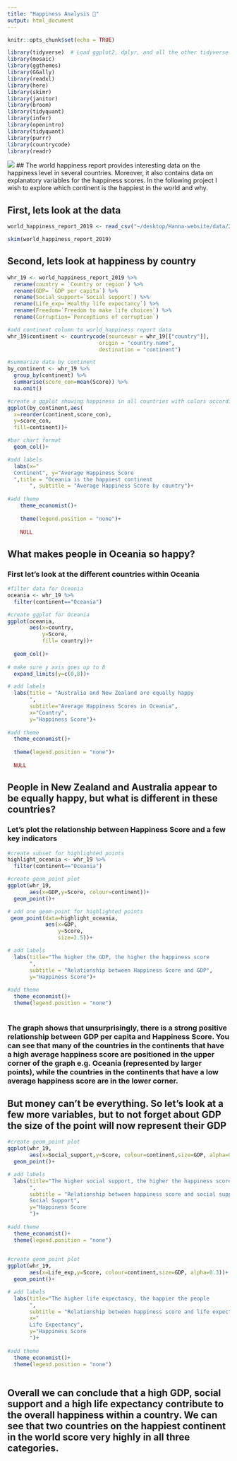 ```yaml
---
title: "Happiness Analysis 🌈"
output: html_document
---
```


```r
knitr::opts_chunk$set(echo = TRUE)
```

```r
library(tidyverse)  # Load ggplot2, dplyr, and all the other tidyverse packages
library(mosaic)
library(ggthemes)
library(GGally)
library(readxl)
library(here)
library(skimr)
library(janitor)
library(broom)
library(tidyquant)
library(infer)
library(openintro)
library(tidyquant)
library(purrr)
library(countrycode)
library(readr)
```

![](https://miro.medium.com/max/6676/1*x_63htcQx3QGZhj2uWZZaA.png)
## The world happiness report provides interesting data on the happiness level in several countries. Moreover, it also contains data on explanatory variables for the happiness scores. In the following project I wish to explore which continent is the happiest in the world and why. 

## First, lets look at the data 
```r
world_happiness_report_2019 <- read_csv("~/desktop/Hanna-website/data/2019.csv")
```

```r
skim(world_happiness_report_2019)
```

## Second, lets look at happiness by country

```r
whr_19 <- world_happiness_report_2019 %>% 
  rename(country = `Country or region`) %>%  
  rename(GDP= `GDP per capita`) %>% 
  rename(Social_support=`Social support`) %>% 
  rename(Life_exp=`Healthy life expectancy`) %>% 
  rename(Freedom=`Freedom to make life choices`) %>% 
  rename(Corruption=`Perceptions of corruption`)

#add continent column to world_happiness report data 
whr_19$continent <- countrycode(sourcevar = whr_19[["country"]],
                             origin = "country.name",
                             destination = "continent") 

#summarize data by continent
by_continent <- whr_19 %>% 
  group_by(continent) %>% 
  summarise(score_con=mean(Score)) %>% 
  na.omit()

#create a ggplot showing happiness in all countries with colors according to continent 
ggplot(by_continent,aes(
  x=reorder(continent,score_con),
  y=score_con, 
  fill=continent))+

#bar chart format 
  geom_col()+

#add labels
  labs(x="
  Continent", y="Average Happiness Score
  ",title = "Oceania is the happiest continent
       ", subtitle = "Average Happiness Score by country")+
    
#add theme
    theme_economist()+
    
    theme(legend.position = "none")+
    
    NULL
```

## What makes people in Oceania so happy?

### First let's look at the different countries within Oceania
```r
#filter data for Oceania
oceania <- whr_19 %>% 
  filter(continent=="Oceania")

#create ggplot for Oceania
ggplot(oceania, 
       aes(x=country, 
           y=Score, 
           fill= country))+
  
  geom_col()+
  
# make sure y axis goes up to 8 
  expand_limits(y=c(0,8))+

# add labels
  labs(title = "Australia and New Zealand are equally happy
       ",
       subtitle="Average Happiness Scores in Oceania", 
       x="Country", 
       y="Happiness Score")+
  
#add theme
  theme_economist()+
    
  theme(legend.position = "none")+
    
  NULL
```

## People in New Zealand and Australia appear to be equally happy, but what is different in these countries? 

### Let's plot the relationship between Happiness Score and a few key indicators

```r

#create subset for highlighted points
highlight_oceania <- whr_19 %>% 
  filter(continent=="Oceania")

#create geom_point plot 
ggplot(whr_19,
       aes(x=GDP,y=Score, colour=continent))+
  geom_point()+

# add one geom-point for highlighted points
 geom_point(data=highlight_oceania, 
            aes(x=GDP,
                y=Score, 
                size=2.5))+

# add labels
  labs(title="The higher the GDP, the higher the happiness score
       ",
       subtitle = "Relationship between Happiness Score and GDP", 
       y="Happiness Score")+
  
#add theme
  theme_economist()+
  theme(legend.position = "none")
         
```


### The graph shows that unsurprisingly, there is a strong positive relationship between GDP per capita and Happiness Score. You can see that many of the countries in the continents that have a high average happiness score are positioned in the upper corner of the graph e.g. Oceania (represented by larger points), while the countries in the continents that have a low average happiness score are in the lower corner. 

## But money can't be everything. So let's look at a few more variables, but to not forget about GDP the size of the point will now represent their GDP

```r

#create geom_point plot 
ggplot(whr_19,
       aes(x=Social_support,y=Score, colour=continent,size=GDP, alpha=0.3))+
  geom_point()+

# add labels
  labs(title="The higher social support, the higher the happiness score
       ",
       subtitle = "Relationship between happiness score and social support", x="
       Social Support",
       y="Happiness Score
       ")+
  
#add theme
  theme_economist()+
  theme(legend.position = "none")
         
```
```r

#create geom_point plot 
ggplot(whr_19,
       aes(x=Life_exp,y=Score, colour=continent,size=GDP, alpha=0.3))+
  geom_point()+

# add labels
  labs(title="The higher life expectancy, the happier the people
       ",
       subtitle = "Relationship between happiness score and life expectancy", 
       x="
       Life Expectancy",
       y="Happiness Score
       ")+
  
#add theme
  theme_economist()+
  theme(legend.position = "none")
         
```

## Overall we can conclude that a high GDP, social support and a high life expectancy contribute to the overall happiness within a country. We can see that two countries on the happiest continent in the world score very highly in all three categories. 